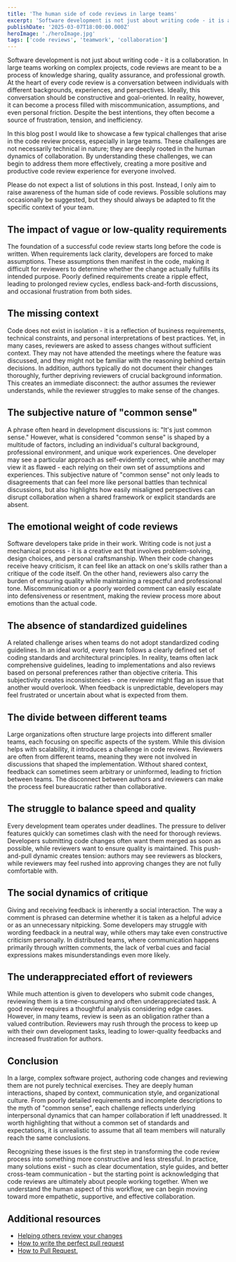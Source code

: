 ```yaml
---
title: 'The human side of code reviews in large teams'
excerpt: 'Software development is not just about writing code - it is a collaboration. In large teams working on complex projects, code reviews are meant to be a process of knowledge sharing, quality assurance, and professional growth. At the heart of every code review is a conversation between individuals with different backgrounds, experiences, and perspectives.'
publishDate: '2025-03-07T18:00:00.000Z'
heroImage: './heroImage.jpg'
tags: ['code reviews', 'teamwork', 'collaboration']
---
```


Software development is not just about writing code - it is a collaboration. In large teams working on complex projects, code reviews are meant to be a process of knowledge sharing, quality assurance, and professional growth. At the heart of every code review is a conversation between individuals with different backgrounds, experiences, and perspectives. Ideally, this conversation should be constructive and goal-oriented. In reality, however, it can become a process filled with miscommunication, assumptions, and even personal friction. Despite the best intentions, they often become a source of frustration, tension, and inefficiency.

In this blog post I would like to showcase a few typical challenges that arise in the code review process, especially in large teams. These challenges are not necessarily technical in nature; they are deeply rooted in the human dynamics of collaboration. By understanding these challenges, we can begin to address them more effectively, creating a more positive and productive code review experience for everyone involved.

Please do not expect a list of solutions in this post. Instead, I only aim to raise awareness of the human side of code reviews. Possible solutions may occasionally be suggested, but they should always be adapted to fit the specific context of your team.

## The impact of vague or low-quality requirements

The foundation of a successful code review starts long before the code is written. When requirements lack clarity, developers are forced to make assumptions. These assumptions then manifest in the code, making it difficult for reviewers to determine whether the change actually fulfills its intended purpose. Poorly defined requirements create a ripple effect, leading to prolonged review cycles, endless back-and-forth discussions, and occasional frustration from both sides.

## The missing context

Code does not exist in isolation - it is a reflection of business requirements, technical constraints, and personal interpretations of best practices. Yet, in many cases, reviewers are asked to assess changes without sufficient context. They may not have attended the meetings where the feature was discussed, and they might not be familiar with the reasoning behind certain decisions. In addition, authors typically do not document their changes thoroughly, further depriving reviewers of crucial background information. This creates an immediate disconnect: the author assumes the reviewer understands, while the reviewer struggles to make sense of the changes.

## The subjective nature of "common sense"

A phrase often heard in development discussions is: "It's just common sense." However, what is considered "common sense" is shaped by a multitude of factors, including an individual's cultural background, professional environment, and unique work experiences. One developer may see a particular approach as self-evidently correct, while another may view it as flawed - each relying on their own set of assumptions and experiences. This subjective nature of "common sense" not only leads to disagreements that can feel more like personal battles than technical discussions, but also highlights how easily misaligned perspectives can disrupt collaboration when a shared framework or explicit standards are absent.

## The emotional weight of code reviews

Software developers take pride in their work. Writing code is not just a mechanical process - it is a creative act that involves problem-solving, design choices, and personal craftsmanship. When their code changes receive heavy criticism, it can feel like an attack on one's skills rather than a critique of the code itself. On the other hand, reviewers also carry the burden of ensuring quality while maintaining a respectful and professional tone. Miscommunication or a poorly worded comment can easily escalate into defensiveness or resentment, making the review process more about emotions than the actual code.

## The absence of standardized guidelines

A related challenge arises when teams do not adopt standardized coding guidelines. In an ideal world, every team follows a clearly defined set of coding standards and architectural principles. In reality, teams often lack comprehensive guidelines, leading to implementations and also reviews based on personal preferences rather than objective criteria. This subjectivity creates inconsistencies - one reviewer might flag an issue that another would overlook. When feedback is unpredictable, developers may feel frustrated or uncertain about what is expected from them.

## The divide between different teams

Large organizations often structure large projects into different smaller teams, each focusing on specific aspects of the system. While this division helps with scalability, it introduces a challenge in code reviews. Reviewers are often from different teams, meaning they were not involved in discussions that shaped the implementation. Without shared context, feedback can sometimes seem arbitrary or uninformed, leading to friction between teams. The disconnect between authors and reviewers can make the process feel bureaucratic rather than collaborative.

## The struggle to balance speed and quality

Every development team operates under deadlines. The pressure to deliver features quickly can sometimes clash with the need for thorough reviews. Developers submitting code changes often want them merged as soon as possible, while reviewers want to ensure quality is maintained. This push-and-pull dynamic creates tension: authors may see reviewers as blockers, while reviewers may feel rushed into approving changes they are not fully comfortable with.

## The social dynamics of critique

Giving and receiving feedback is inherently a social interaction. The way a comment is phrased can determine whether it is taken as a helpful advice or as an unnecessary nitpicking. Some developers may struggle with wording feedback in a neutral way, while others may take even constructive criticism personally. In distributed teams, where communication happens primarily through written comments, the lack of verbal cues and facial expressions makes misunderstandings even more likely.

## The underappreciated effort of reviewers

While much attention is given to developers who submit code changes, reviewing them is a time-consuming and often underappreciated task. A good review requires a thoughtful analysis considering edge cases. However, in many teams, review is seen as an obligation rather than a valued contribution. Reviewers may rush through the process to keep up with their own development tasks, leading to lower-quality feedbacks and increased frustration for authors.

## Conclusion

In a large, complex software project, authoring code changes and reviewing them are not purely technical exercises. They are deeply human interactions, shaped by context, communication style, and organizational culture. From poorly detailed requirements and incomplete descriptions to the myth of "common sense", each challenge reflects underlying interpersonal dynamics that can hamper collaboration if left unaddressed. It worth highlighting that without a common set of standards and expectations, it is unrealistic to assume that all team members will naturally reach the same conclusions.

Recognizing these issues is the first step in transforming the code review process into something more constructive and less stressful. In practice, many solutions exist - such as clear documentation, style guides, and better cross-team communication - but the starting point is acknowledging that code reviews are ultimately about people working together. When we understand the human aspect of this workflow, we can begin moving toward more empathetic, supportive, and effective collaboration.

## Additional resources

- [Helping others review your changes](https://docs.github.com/en/pull-requests/collaborating-with-pull-requests/getting-started/helping-others-review-your-changes)
- [How to write the perfect pull request](https://github.blog/developer-skills/github/how-to-write-the-perfect-pull-request/)
- [How to Pull Request.](https://medium.com/google-developer-experts/how-to-pull-request-d75ac81449a5)
